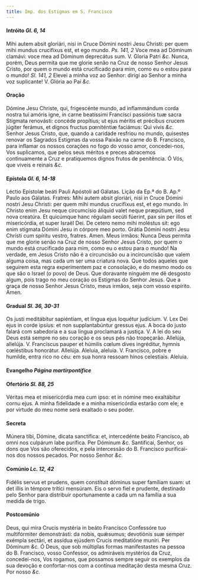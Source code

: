 ```yaml
---
title: Imp. dos Estigmas em S. Francisco
---
```


#### Intróito <em>Gl. 6, 14</em>

<div class="grid grid-cols-2 gap-5">
  <span class="text-justify">
    Mihi autem absit gloriári, nisi in Cruce Dómini nostri Jesu Christi: per
    quem mihi mundus crucifíxus est, et ego mundo. <em>Ps. 141, 2</em> Voce mea
    ad Dóminum clamávi: voce mea ad Dóminum deprecátus sum. V. Gloria Patri
    <em>&c.</em>
  </span>
  <span class="text-justify">
    Nunca, porém, Deus permita que me glorie senão na Cruz de nosso Senhor Jesus
    Cristo, por quem o mundo está crucificado para mim, como eu o estou para o
    mundo! <em>Sl. 141, 2</em> Elevei a minha voz ao Senhor: dirigi ao Senhor a
    minha voz suplicante! V. Glória ao Pai <em>&c.</em>
  </span>
</div>

#### Oração

<div class="grid grid-cols-2 gap-5">
  <span class="text-justify">
    Dómine Jesu Christe, qui, frigescénte mundo, ad inflammándum corda nostra
    tui amóris igne, in carne beatíssimi Francísci passiónis tuæ sacra Stígmata
    renovásti: concéde propítius; ut ejus méritis et précibus crucem júgiter
    ferámus, et dignos fructus pœniténtiæ faciámus: Qui vivis <em>&c.</em>
  </span>
  <span class="text-justify">
    Senhor Jesus Cristo, que, quando a caridade resfriou no mundo, quisestes
    renovar os Sagrados Estigmas da vossa Paixão na carne do B. Francisco, para
    inflamar os nossos corações no fogo do vosso amor, concedei-nos, Vos
    suplicamos, que pelos seus méritos e preces abracemos continuamente a Cruz e
    pratiquemos dignos frutos de penitência. Ó Vós, que viveis e reinais
    <em>&c.</em>
  </span>
</div>

#### Epístola <em>Gl. 6, 14-18</em>

<div class="grid grid-cols-2 gap-5">
  <span class="text-justify">
    Léctio Epístolæ beáti Pauli Apóstoli ad Gálatas.
  </span>
  <span class="text-justify">Lição da Ep.ª do B. Ap.º Paulo aos Gálatas.</span>
  <span class="text-justify">
    Fratres: Mihi autem absit gloriári, nisi in Cruce Dómini nostri Jesu
    Christi: per quem mihi mundus crucifíxus est, et ego mundo. In Christo enim
    Jesu neque circumcísio áliquid valet neque præpútium, sed nova creatúra. Et
    quicúmque hanc régulam secúti fúerint, pax sin per illos et misericórdia, et
    super Israël Dei. De cetero nemo mihi moléstus sit: ego enim stígmata Dómini
    Jesu in córpore meo porto. Grátia Dómini nostri Jesu Christi cum spíritu
    vestro, fratres. Amen.
  </span>
  <span class="text-justify">
    Meus irmãos: Nunca Deus permita que me glorie senão na Cruz de nosso Senhor
    Jesus Cristo, por quem o mundo está crucificado para mim, como eu o estou
    para o mundo! Na verdade, em Jesus Cristo não é a circuncisão ou a
    incircuncisão que valem alguma coisa, mas cada um ser uma criatura nova. Que
    todos aqueles que seguirem esta regra experimentem paz e consolação, e do
    mesmo modo os que são o Israel (o povo) de Deus. Que doravante ninguém me dê
    desgosto algum, pois trago no meu coração os Estigmas do Senhor Jesus. Que a
    graça de nosso Senhor Jesus Cristo, meus irmãos, seja com vosso espírito.
    Amen.
  </span>
</div>

#### Gradual <em>Sl. 36, 30-31</em>

<div class="grid grid-cols-2 gap-5">
  <span class="text-justify">
    Os justi meditábitur sapiéntiam, et lingua ejus loquétur judícium. V. Lex
    Dei ejus in corde ipsíus: et non supplantabúntur gressus ejus.
  </span>
  <span class="text-justify">
    A boca do justo falará com sabedoria e a sua língua proclamará a justiça. V.
    A lei do seu Deus está sempre no seu coração e os seus pés não tropeçarão.
  </span>
  <span class="text-justify">
    Allelúja, allelúja. V. Francíscus pauper et húmilis cœlum dives ingréditur,
    hymnis cœléstibus honorátur. Allelúja.
  </span>
  <span class="text-justify">
    Aleluia, aleluia. V. Francisco, pobre e humilde, entra rico no céu: em sua
    honra ressoam hinos celestiais. Aleluia.
  </span>
</div>

#### Evangelho <em>Página martirpontifice</em>

#### Ofertório <em>Sl. 88, 25</em>

<div class="grid grid-cols-2 gap-5">
  <span class="text-justify">
    Véritas mea et misericórdia mea cum ipso: et in nómine meo exaltábitur cornu
    ejus.
  </span>
  <span class="text-justify">
    A minha fidelidade e a minha misericórdia estarão com ele; e por virtude do
    meu nome será exaltado o seu poder.
  </span>
</div>

#### Secreta

<div class="grid grid-cols-2 gap-5">
  <span class="text-justify">
    Múnera tibi, Dómine, dicata sanctífica: et, intercedénte beáto Francísco, ab
    omni nos culpárum labe purífica. Per Dóminum <em>&c.</em>
  </span>
  <span class="text-justify">
    Santificai, Senhor, os dons que Vos são oferecidos, e pela intercessão do B.
    Francisco purificai-nos dos nossos pecados. Por nosso Senhor <em>&c.</em>
  </span>
</div>

#### Comúnio <em>Lc. 12, 42</em>

<div class="grid grid-cols-2 gap-5">
  <span class="text-justify">
    Fidélis servus et prudens, quem constítuit dóminus super famíliam suam: ut
    det illis in témpore trítici mensúram.
  </span>
  <span class="text-justify">
    Eis o servo fiel e prudente, destinado pelo Senhor para distribuir
    oportunamente a cada um na família a sua medida de trigo.
  </span>
</div>

#### Postcomúnio

<div class="grid grid-cols-2 gap-5">
  <span class="text-justify">
    Deus, qui mira Crucis mystéria in beáto Francísco Confessóre tuo
    multifórmiter demonstrásti: da nobis, quǽsumus; devotiónis suæ semper
    exémpla sectári, et assídua ejúsdem Crucis meditatióne muníri. Per Dóminum
    <em>&c.</em>
  </span>
  <span class="text-justify">
    Ó Deus, que sob múltiplas formas manifestastes na pessoa do B. Francisco,
    vosso Confessor, os admiráveis mystérios da Cruz, concedei-nos, Vos rogamos,
    que possamos sempre seguir os exemplos da sua devoção e confortar-nos com a
    contínua meditação desta mesma Cruz. Por nosso <em>&c.</em>
  </span>
</div>

